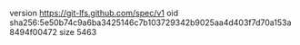 version https://git-lfs.github.com/spec/v1
oid sha256:5e50b74c9a6ba3425146c7b103729342b9025aa4d403f7d70a153a8494f00472
size 5463
